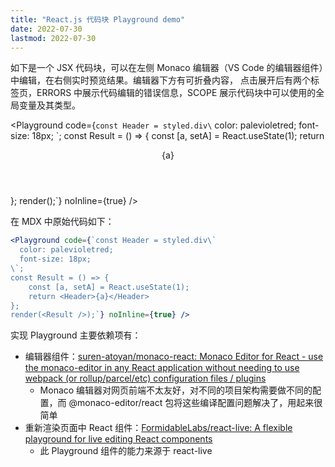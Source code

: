 ```yaml
---
title: "React.js 代码块 Playground demo"
date: 2022-07-30
lastmod: 2022-07-30
---
```


如下是一个 JSX 代码块，可以在左侧 Monaco 编辑器（VS Code 的编辑器组件）中编辑，在右侧实时预览结果。编辑器下方有可折叠内容，
点击展开后有两个标签页，ERRORS 中展示代码编辑的错误信息，SCOPE 展示代码块中可以使用的全局变量及其类型。

<Playground code={`const Header = styled.div\`
  color: palevioletred;
  font-size: 18px;
\`;
const Result = () => {
    const [a, setA] = React.useState(1);
    return <Header>{a}</Header>
};
render(<Result />);`} noInline={true} />

在 MDX 中原始代码如下：

```jsx
<Playground code={`const Header = styled.div\`
  color: palevioletred;
  font-size: 18px;
\`;
const Result = () => {
    const [a, setA] = React.useState(1);
    return <Header>{a}</Header>
};
render(<Result />);`} noInline={true} />
```

实现 Playground 主要依赖项有：

- 编辑器组件：[suren-atoyan/monaco-react: Monaco Editor for React - use the monaco-editor in any React application without needing to use webpack (or rollup/parcel/etc) configuration files / plugins](https://github.com/suren-atoyan/monaco-react)
  - Monaco 编辑器对网页前端不太友好，对不同的项目架构需要做不同的配置，而 @monaco-editor/react 包将这些编译配置问题解决了，用起来很简单
- 重新渲染页面中 React 组件：[FormidableLabs/react-live: A flexible playground for live editing React components](https://github.com/FormidableLabs/react-live)
  - 此 Playground 组件的能力来源于 react-live
